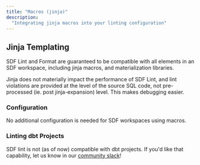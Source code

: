 ```yaml
---
title: "Macros (jinja)"
description:
  "Integrating jinja macros into your linting configuration"
---
```


## Jinja Templating
SDF Lint and Format are guaranteed to be compatible with all elements in an SDF workspace,
including jinja macros, and materialization libraries. 

Jinja does not materially impact the performance of SDF Lint, and lint violations are provided 
at the level of the source SQL code, not pre-processed (ie. post jinja-expansion) level. This makes
debugging easier.

### Configuration
No additional configuration is needed for SDF workspaces using macros.

### Linting dbt Projects
SDF lint is not (as of now) compatible with dbt projects. If you'd like that capability, let us know in
our [community slack](https://sdf.com/join)!
